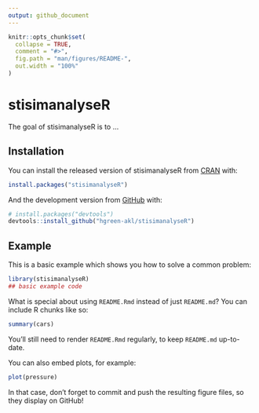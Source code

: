 ```yaml
---
output: github_document
---
```


<!-- README.md is generated from README.Rmd. Please edit that file -->

```r
knitr::opts_chunk$set(
  collapse = TRUE,
  comment = "#>",
  fig.path = "man/figures/README-",
  out.width = "100%"
)
```

# stisimanalyseR

<!-- badges: start -->
<!-- badges: end -->

The goal of stisimanalyseR is to ...

## Installation

You can install the released version of stisimanalyseR from [CRAN](https://CRAN.R-project.org) with:

``` r
install.packages("stisimanalyseR")
```

And the development version from [GitHub](https://github.com/) with:

``` r
# install.packages("devtools")
devtools::install_github("hgreen-akl/stisimanalyseR")
```
## Example

This is a basic example which shows you how to solve a common problem:

```r
library(stisimanalyseR)
## basic example code
```

What is special about using `README.Rmd` instead of just `README.md`? You can include R chunks like so:

```r
summary(cars)
```

You'll still need to render `README.Rmd` regularly, to keep `README.md` up-to-date.

You can also embed plots, for example:

```r
plot(pressure)
```

In that case, don't forget to commit and push the resulting figure files, so they display on GitHub!
